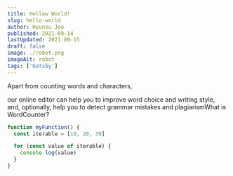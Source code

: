 ```yaml
---
title: Hellow World!
slug: hello-world
author: Hyunsu Joo
published: 2021-09-14
lastUpdated: 2021-09-15
draft: false
image: ./robot.png
imageAlt: robot
tags: ['Gatsby']
---
```


Apart from counting words and characters,

<!--end-->

our online editor can help you to improve word choice and writing style, and, optionally, help you to detect grammar mistakes and plagiarismWhat is WordCounter?

```javascript
function myFunction() {
  const iterable = [10, 20, 30]

  for (const value of iterable) {
    console.log(value)
  }
}
```
